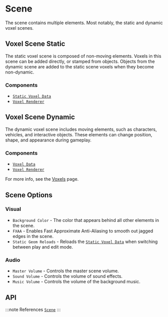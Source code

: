 # Scene
The scene contains multiple elements. Most notably, the static and dynamic voxel scenes.

## Voxel Scene Static
The static voxel scene is composed of non-moving elements. Voxels in this scene can be added directly, or stamped from objects. Objects from the dynamic scene are added to the static scene voxels when they become non-dynamic.

### Components
- [`Static Voxel Data`](/api/StaticVoxelData) 
- [`Voxel Renderer`](/api/VoxelRenderer)

## Voxel Scene Dynamic
The dynamic voxel scene includes moving elements, such as characters, vehicles, and interactive objects. These elements can change position, shape, and appearance during gameplay.

### Components
- [`Voxel Data`](/api/VoxelData) 
- [`Voxel Renderer`](/api/VoxelRenderer)

For more info, see the [Voxels](/manual/editor/basics/voxels) page.

## Scene Options
### Visual
- `Background Color` - The color that appears behind all other elements in the scene.
- `FXAA` - Enables Fast Approximate Anti-Aliasing to smooth out jagged edges in the scene.
- `Static Geom Reloads` - Reloads the [`Static Voxel Data`](/api/StaticVoxelData) when switching between play and edit mode.

### Audio
- `Master Volume` - Controls the master scene volume.
- `Sound Volume` - Controls the volume of sound effects.
- `Music Volume` - Controls the volume of the background music.

## API
:::note References
[`Scene`](/api/Scene)
:::